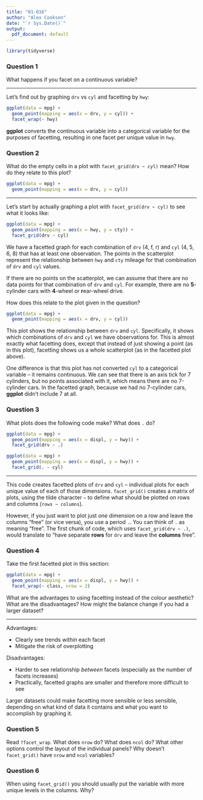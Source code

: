 ```yaml
---
title: "01-016"
author: "Alex Cookson"
date: "`r Sys.Date()`"
output:
  pdf_document: default
---
```


```r
library(tidyverse)
```


### Question 1

What happens if you facet on a continuous variable?

-----------------------------

Let's find out by graphing `drv` vs `cyl` and facetting by `hwy`:

```r
ggplot(data = mpg) +
  geom_point(mapping = aes(x = drv, y = cyl)) +
  facet_wrap(~ hwy)
```

**ggplot** converts the continuous variable into a categorical variable for the purposes of facetting, resulting in one facet per unique value in `hwy`.



### Question 2

What do the empty cells in a plot with `facet_grid(drv ~ cyl)` mean? How do they relate to this plot?

```r
ggplot(data = mpg) +
  geom_point(mapping = aes(x = drv, y = cyl))
```

-----------------------------

Let's start by actually graphing a plot with `facet_grid(drv ~ cyl)` to see what it looks like:

```r
ggplot(data = mpg) +
  geom_point(mapping = aes(x = hwy, y = cty)) +
  facet_grid(drv ~ cyl)
```

We have a facetted graph for each combination of `drv` (4, f, r) and `cyl` (4, 5, 6, 8) that has at least one observation. The points in the scatterplot represent the relationship between `hwy` and `cty` mileage for that combination of `drv` and `cyl` values.

If there are no points on the scatterplot, we can assume that there are no data points for that combination of `drv` and `cyl`. For example, there are no **5**-cylinder cars with **4**-wheel or **r**ear-wheel drive.

How does this relate to the plot given in the question?

```r
ggplot(data = mpg) +
  geom_point(mapping = aes(x = drv, y = cyl))
```

This plot shows the relationship between `drv` and `cyl`. Specifically, it shows which combinations of `drv` and `cyl` we have observations for. This is almost exactly what facetting does, except that instead of just showing a point (as in this plot), facetting shows us a whole scatterplot (as in the facetted plot above).

One difference is that this plot has not converted `cyl` to a categorical variable -- it remains continuous. We can see that there is an axis tick for 7 cylinders, but no points associated with it, which means there are no 7-cylinder cars. In the facetted graph, because we had no 7-cylinder cars, **ggplot** didn't include 7 at all.



### Question 3

What plots does the following code make? What does `.` do?

```r
ggplot(data = mpg) +
  geom_point(mapping = aes(x = displ, y = hwy)) +
  facet_grid(drv ~ .)

ggplot(data = mpg) +
  geom_point(mapping = aes(x = displ, y = hwy)) +
  facet_grid(. ~ cyl)
```

-----------------------------

This code creates facetted plots of `drv` and `cyl` -- individual plots for each unique value of each of those dimensions. `facet_grid()` creates a matrix of plots, using the tilde character `~` to define what should be plotted on rows and columns (`rows ~ columns`).

However, if you just want to plot just *one* dimension on a row and leave the columns "free" (or vice versa), you use a period `.`. You can think of `.` as meaning "free". The first chunk of code, which uses `facet_grid(drv ~ .)`, would translate to "have separate **rows** for `drv` and leave the **columns** free".



### Question 4

Take the first facetted plot in this section:

```r
ggplot(data = mpg) +
  geom_point(mapping = aes(x = displ, y = hwy)) +
  facet_wrap(~ class, nrow = 2)
```

What are the advantages to using facetting instead of the colour aesthetic? What are the disadvantages? How might the balance change if you had a larger dataset?

-----------------------------

Advantages:

- Clearly see trends *within* each facet
- Mitigate the risk of overplotting


Disadvantages:

- Harder to see relationship *between* facets (especially as the number of facets increases)
- Practically, facetted graphs are smaller and therefore more difficult to see


Larger datasets could make facetting more sensible or less sensible, depending on what kind of data it contains and what you want to accomplish by graphing it.


### Question 5

Read `?facet_wrap`. What does `nrow` do? What does `ncol` do? What other options control the layout of the individual panels? Why doesn't `facet_grid()` have `nrow` and `ncol` variables?


### Question 6

When using `facet_grid()` you should usually put the variable with more unique levels in the columns. Why?



